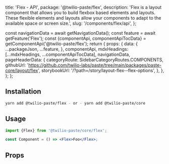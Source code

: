   title: 'Flex - API',
  package: '@twilio-paste/flex',
  description:
    'Flex is a layout component that allows you to build flexbox based elements and layouts. These flexible elements and layouts allow your components to adapt to the available space or screen size.',
  slug: '/components/flex/api',
};




  const navigationData = await getNavigationData();
  const feature = await getFeature('Flex');
  const {componentApi, componentApiTocData} = getComponentApi('@twilio-paste/flex');
  return {
    props: {
      data: {
        ...packageJson,
        ...feature,
      },
      componentApi,
      mdxHeadings: [...mdxHeadings, ...componentApiTocData],
      navigationData,
      pageHeaderData: {
        categoryRoute: SidebarCategoryRoutes.COMPONENTS,
        githubUrl: 'https://github.com/twilio-labs/paste/tree/main/packages/paste-core/layout/flex',
        storybookUrl: '/?path=/story/layout-flex--flex-options',
      },
    },
  };
};

## Installation

```bash
yarn add @twilio-paste/flex - or - yarn add @twilio-paste/core
```

## Usage

```jsx
import {Flex} from '@twilio-paste/core/flex';

const Component = () => <Flex>Foo</Flex>;
```

## Props

<PropsTable componentApi={props.componentApi} />
